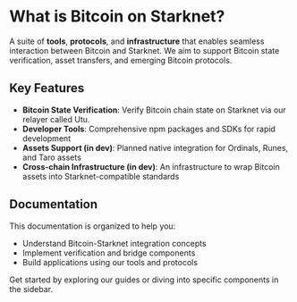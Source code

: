 # What is Bitcoin on Starknet?

A suite of **tools**, **protocols**, and **infrastructure** that enables seamless interaction between Bitcoin and Starknet. We aim to support Bitcoin state verification, asset transfers, and emerging Bitcoin protocols.

## Key Features

- **Bitcoin State Verification**: Verify Bitcoin chain state on Starknet via our relayer called Utu.
- **Developer Tools**: Comprehensive npm packages and SDKs for rapid development
- **Assets Support (in dev)**: Planned native integration for Ordinals, Runes, and Taro assets
- **Cross-chain Infrastructure (in dev)**: An infrastructure to wrap Bitcoin assets into Starknet-compatible standards

## Documentation

This documentation is organized to help you:
- Understand Bitcoin-Starknet integration concepts
- Implement verification and bridge components
- Build applications using our tools and protocols

Get started by exploring our guides or diving into specific components in the sidebar.
